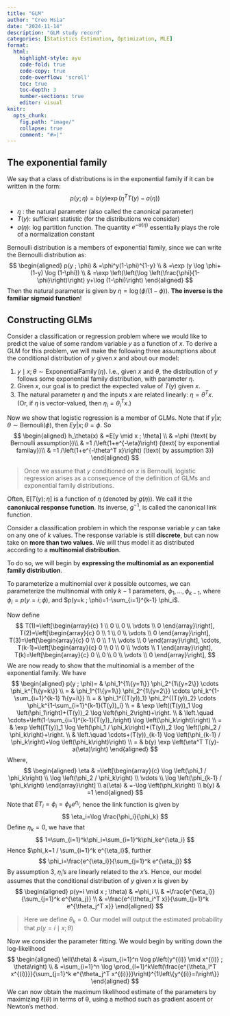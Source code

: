 ```yaml
---
title: "GLM"
author: "Creo Hsia"
date: "2024-11-14"
description: "GLM study record"
categories: [Statistics Estimation, Optimization, MLE]
format: 
  html:
    highlight-style: ayu
    code-fold: true
    code-copy: true 
    code-overflow: 'scroll'
    toc: true
    toc-depth: 3
    number-sections: true
    editor: visual
knitr:
  opts_chunk: 
    fig.path: "image/"
    collapse: true
    comment: "#>|"
---
```


## The exponential family

We say that a class of distributions is in the exponential family if it can be written in the form:
$$
p(y ; \eta)=b(y) \exp \left(\eta^T T(y)-a(\eta)\right)
$$

+ $\eta$ : the natural parameter (also called the canonical parameter)
+ $T(y)$: sufficient statistic (for the distributions we consider)
+ $a(\eta)$: log partition function. The quantity $e^{-a(\eta)}$ essentially plays the role of a normalization constant

Bernoulli distribution is a members of exponential family, since we can write the Bernoulli distribution as: 
$$
\begin{aligned}
p(y ; \phi) & =\phi^y(1-\phi)^{1-y} \\
& =\exp (y \log \phi+(1-y) \log (1-\phi)) \\
& =\exp \left(\left(\log \left(\frac{\phi}{1-\phi}\right)\right) y+\log (1-\phi)\right)
\end{aligned}
$$
Then the natural parameter is given by $\eta=\log (\phi /(1-\phi))$. **The inverse is the familiar sigmoid function**!

## Constructing GLMs

Consider a classification or regression problem where we would like to predict the value of some random variable $y$ as a function of $x$. To derive a GLM for this problem, we will make the following three assumptions about the conditional distribution of $y$ given $x$ and about our model:

1. $y \mid x ; \theta \sim \operatorname{ExponentialFamily}(\eta)$. I.e., given $x$ and $\theta$, the distribution of $y$ follows some exponential family distribution, with parameter $\eta$.
2. Given $x$, our goal is to predict the expected value of $T(y)$ given $x$. 
3. The natural parameter $\eta$ and the inputs $x$ are related linearly: $\eta=\theta^T x$. (Or, if $\eta$ is vector-valued, then $\eta_i=\theta_i^T x$.)

Now we show that logistic regression is a member of GLMs. Note that if $y|x;\theta \sim \text{Bernouli}(\phi)$, then $Ey|x;\theta=\phi$. So
$$
\begin{aligned}
h_\theta(x) & =E[y \mid x ; \theta]  \\
& =\phi (\text{ by Bernoulli assumption})\\
& =1 /\left(1+e^{-\eta}\right) (\text{ by exponential familay})\\
& =1 /\left(1+e^{-\theta^T x}\right) (\text{ by assumption 3})
\end{aligned}
$$

> Once we assume that $y$ conditioned on $x$ is Bernoulli, logistic regression arises as a consequence of the definition of GLMs and exponential family distributions.

Often, $\mathrm{E}[T(y) ; \eta]$ is a function of $\eta$ (denoted by $g(\eta)$). We call it the **canoniucal response function**. Its inverse, $g^{-1}$, is called the canonical link function.

Consider a classification problem in which the response variable $y$ can take on any one of $k$ values. The response variable is still **discrete**, but can now take on **more than two values**. We will thus model it as distributed according to a **multinomial distribution**.

To do so, we will begin by **expressing the multinomial as an exponential family distribution**.

To parameterize a multinomial over $k$ possible outcomes, we can parameterize the multinomial with only $k-1$ parameters, $\phi_1, \ldots, \phi_{k-1}$, where $\phi_i=p(y=i ; \phi)$, and $p(y=k ; \phi)=1-\sum_{i=1}^{k-1} \phi_i$. 

Now define 
$$
T(1)=\left[\begin{array}{c}
1 \\
0 \\
0 \\
\vdots \\
0
\end{array}\right], T(2)=\left[\begin{array}{c}
0 \\
1 \\
0 \\
\vdots \\
0
\end{array}\right], T(3)=\left[\begin{array}{c}
0 \\
0 \\
1 \\
\vdots \\
0
\end{array}\right], \cdots, T(k-1)=\left[\begin{array}{c}
0 \\
0 \\
0 \\
\vdots \\
1
\end{array}\right], T(k)=\left[\begin{array}{c}
0 \\
0 \\
0 \\
\vdots \\
0
\end{array}\right],
$$
We are now ready to show that the multinomial is a member of the exponential family. We have 
$$
\begin{aligned}
p(y ; \phi)= & \phi_1^{1\{y=1\}} \phi_2^{1\{y=2\}} \cdots \phi_k^{1\{y=k\}} \\
= & \phi_1^{1\{y=1\}} \phi_2^{1\{y=2\}} \cdots \phi_k^{1-\sum_{i=1}^{k-1} 1\{y=i\}} \\
= & \phi_1^{(T(y))_1} \phi_2^{(T(y))_2} \cdots \phi_k^{1-\sum_{i=1}^{k-1}(T(y))_i} \\
= & \exp \left((T(y))_1 \log \left(\phi_1\right)+(T(y))_2 \log \left(\phi_2\right)+\right. \\
& \left.\quad \cdots+\left(1-\sum_{i=1}^{k-1}(T(y))_i\right) \log \left(\phi_k\right)\right) \\
= & \exp \left((T(y))_1 \log \left(\phi_1 / \phi_k\right)+(T(y))_2 \log \left(\phi_2 / \phi_k\right)+\right. \\
& \left.\quad \cdots+(T(y))_{k-1} \log \left(\phi_{k-1} / \phi_k\right)+\log \left(\phi_k\right)\right) \\
= & b(y) \exp \left(\eta^T T(y)-a(\eta)\right)
\end{aligned}
$$
Where,
$$
\begin{aligned}
\eta & =\left[\begin{array}{c}
\log \left(\phi_1 / \phi_k\right) \\
\log \left(\phi_2 / \phi_k\right) \\
\vdots \\
\log \left(\phi_{k-1} / \phi_k\right)
\end{array}\right] \\
a(\eta) & =-\log \left(\phi_k\right) \\
b(y) & =1
\end{aligned}
$$
Note that $E T_i = \phi_i=\phi_k e^{\eta_i}$, hence the link function is given by 
$$
\eta_i=\log \frac{\phi_i}{\phi_k}
$$
Define $\eta_k=0$, we have that
$$
1=\sum_{i=1}^k\phi_i=\sum_{i=1}^k\phi_ke^{\eta_i}
$$
Hence $\phi_k=1 / \sum_{i=1}^k e^{\eta_i}$, further
$$
\phi_i=\frac{e^{\eta_i}}{\sum_{j=1}^k e^{\eta_j}}
$$
By assumption 3, $\eta_i$'s are linearly related to the $x$'s. Hence, our model assumes that the conditional distribution of $y$ given $x$ is given by
$$
\begin{aligned}
p(y=i \mid x ; \theta) & =\phi_i \\
& =\frac{e^{\eta_i}}{\sum_{j=1}^k e^{\eta_j}} \\
& =\frac{e^{\theta_i^T x}}{\sum_{j=1}^k e^{\theta_j^T x}}
\end{aligned}
$$

> Here we define $\theta_k=0$. Our model will output the estimated probability that $p(y=i \mid x ; \theta)$



Now we consider the parameter fitting. We would begin by writing down the log-likelihood
$$
\begin{aligned}
\ell(\theta) & =\sum_{i=1}^n \log p\left(y^{(i)} \mid x^{(i)} ; \theta\right) \\
& =\sum_{i=1}^n \log \prod_{l=1}^k\left(\frac{e^{\theta_l^T x^{(i)}}}{\sum_{j=1}^k e^{\theta_j^T x^{(i)}}}\right)^{1\left\{y^{(i)}=l\right\}}
\end{aligned}
$$
We can now obtain the maximum likelihood estimate of the parameters by maximizing $\ell(\theta)$ in terms of θ, using a method such as gradient ascent or Newton's method.